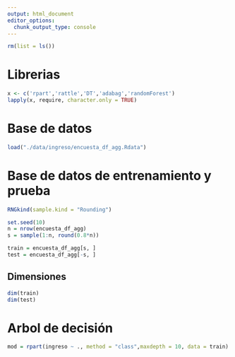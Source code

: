 ```yaml
---
output: html_document
editor_options: 
  chunk_output_type: console
---
```


```r
rm(list = ls())
```


# Librerias

```r
x <- c('rpart','rattle','DT','adabag','randomForest')
lapply(x, require, character.only = TRUE)
```

# Base de datos

```r
load("./data/ingreso/encuesta_df_agg.Rdata")
```

# Base de datos de entrenamiento y prueba

```r
RNGkind(sample.kind = "Rounding")
```

```r
set.seed(10)
n = nrow(encuesta_df_agg)
s = sample(1:n, round(0.8*n))

train = encuesta_df_agg[s, ]
test = encuesta_df_agg[-s, ]
```

## Dimensiones

```r
dim(train)
dim(test)
```

# Arbol de decisión

```r
mod = rpart(ingreso ~ ., method = "class",maxdepth = 10, data = train)
```

